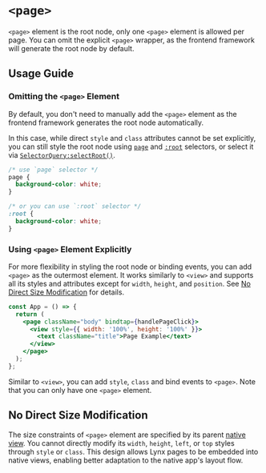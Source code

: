 # `<page>`


`<page>` element is the root node, only one `<page>` element is allowed per page. You can omit the explicit `<page>` wrapper, as the frontend framework will generate the root node by default.

## Usage Guide

### Omitting the `<page>` Element

By default, you don't need to manually add the `<page>` element as the frontend framework generates the root node automatically.

In this case, while direct `style` and `class` attributes cannot be set explicitly, you can still style the root node using [`page`](api/css/selectors#using-page-to-select-the-root-node) and [`:root`](api/css/selectors#root-selector) selectors, or select it via [`SelectorQuery:selectRoot()`](api/lynx-api/selector-query/selector-query-select-root).

```css
/* use `page` selector */
page {
  background-color: white;
}

/* or you can use `:root` selector */
:root {
  background-color: white;
}
```

<Go
  example="page"
  defaultFile="src/no_page_tag/index.scss"
  defaultEntryFile="dist/no_page_tag.lynx.bundle"
  img="/assets/doc/no_page_tag.png"
  highlight="{1-3,5-8}"
  entry="src/no_page_tag/"
/>

### Using `<page>` Element Explicitly

For more flexibility in styling the root node or binding events, you can add `<page>` as the outermost element. It works similarly to `<view>` and supports all its styles and attributes except for `width`, `height`, and `position`. See [No Direct Size Modification](#no-direct-size-modification) for details.

```jsx {3,7}
const App = () => {
  return (
    <page className="body" bindtap={handlePageClick}>
      <view style={{ width: '100%', height: '100%' }}>
        <text className="title">Page Example</text>
      </view>
    </page>
  );
};
```

Similar to `<view>`, you can add `style`, `class` and bind events to `<page>`. Note that you can only have one `<page>` element.

<Go
  example="page"
  defaultFile="src/with_page_tag/index.tsx"
  img="/assets/doc/with_page_tag.png"
  entry="src/with_page_tag/"
  highlight="{13,29}"
/>

## No Direct Size Modification

The size constraints of `<page>` element are specified by its parent [native view](guide/embed-lynx-to-native#Constraining-LynxView). You cannot directly modify its `width`, `height`, `left`, or `top` styles through `style` or `class`. This design allows Lynx pages to be embedded into native views, enabling better adaptation to the native app's layout flow.

